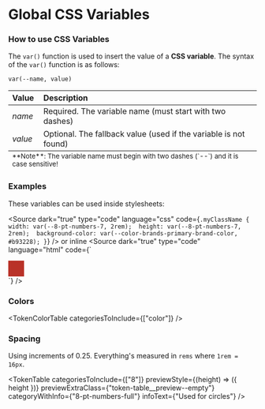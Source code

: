 
<Meta title="Design Tokens/Global" />

# Global CSS Variables 

### How to use CSS Variables

The `var()` function is used to insert the value of a **CSS variable**.
The syntax of the `var()` function is as follows:

`var(--name, value)`

<div className="token-table">
  <table width="100%">
    <thead>
      <tr>
        <th align="left">Value</th>
        <th align="left">Description</th>
      </tr>
    </thead>
    <tbody>
      <tr>
        <td><em>name</em></td>
        <td>Required. The variable name (must start with two dashes)</td>
      </tr>
      <tr>
        <td><em>value</em></td>
        <td>Optional. The fallback value (used if the variable is not found)</td>
      </tr>
    </tbody>
    <tfoot>
      <tr>
        <td colSpan="2">
          <small>**Note**: The variable name must begin with two dashes (`--`) and it is case sensitive!</small>
        </td>
      </tr>
    </tfoot>
  </table>
</div>

### Examples
These variables can be used inside stylesheets:

<Source 
    dark="true"
    type="code" 
    language="css" 
    code={`.myClassName { 
    width: var(--8-pt-numbers-7, 2rem); 
    height: var(--8-pt-numbers-7, 2rem); 
    background-color: var(--color-brands-primary-brand-color, #b93228);
}`} />
or inline
<Source 
    dark="true"
    type="code" 
    language="html" 
    code={`<div style="width: var(--8-pt-numbers-7, 2rem); 
    height: var(--8-pt-numbers-7, 2rem); 
    background-color: var(--color-brands-primary-brand-color, #b93228)">
</div>`} />

### Colors

<TokenColorTable
    categoriesToInclude={["color"]}
  />

### Spacing
Using increments of 0.25.
Everything's measured in `rems` where `1rem = 16px`.

<TokenTable
    categoriesToInclude={["8"]}
    previewStyle={(height) => ({ height })}
    previewExtraClass={"token-table__preview--empty"}
    categoryWithInfo={"8-pt-numbers-full"}
    infoText={"Used for circles"}
/>